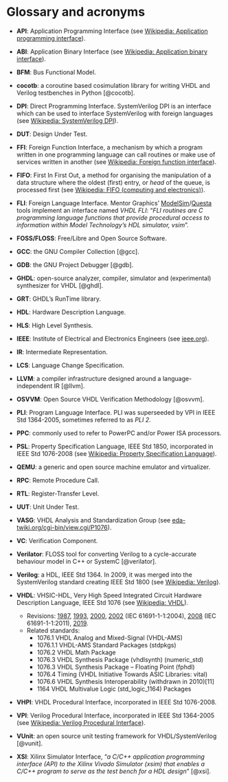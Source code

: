 # Glossary and acronyms {-#glossary}

- **API**: Application Programming Interface (see [Wikipedia: Application programming interface](https://en.wikipedia.org/wiki/Application_programming_interface)).

- **ABI**: Application Binary Interface (see [Wikipedia: Application binary interface](https://en.wikipedia.org/wiki/Application_binary_interface)).

- **BFM**: Bus Functional Model.

- **cocotb**: a coroutine based cosimulation library for writing VHDL and Verilog testbenches in Python [@cocotb].

- **DPI**: Direct Programming Interface. SystemVerilog DPI is an interface which can be used to interface SystemVerilog with foreign languages (see [Wikipedia: SystemVerilog DPI](https://en.wikipedia.org/wiki/SystemVerilog_DPI)).

- **DUT**: Design Under Test.

- **FFI**: Foreign Function Interface, a mechanism by which a program written in one programming language can call routines or make use of services written in another (see [Wikipedia: Foreign function interface](https://en.wikipedia.org/wiki/Foreign_function_interface)).

- **FIFO**: First In First Out, a method for organising the manipulation of a data structure where the oldest (first) entry, or *head* of the queue, is processed first (see [Wikipedia: FIFO (computing and electronics)](https://en.wikipedia.org/wiki/FIFO_(computing_and_electronics))).

- **FLI**: Foreign Language Interface. Mentor Graphics' [ModelSim](https://www.mentor.com/products/fv/modelsim/)/[Questa](https://www.mentor.com/products/fv/questa/) tools implement an interface named *VHDL FLI*: "*FLI routines are C programming language functions that provide procedural access to information within Model Technology’s HDL simulator, vsim*".

- **FOSS/FLOSS**: Free/Libre and Open Source Software.

- **GCC**: the GNU Compiler Collection [@gcc].

- **GDB**: the GNU Project Debugger [@gdb].

- **GHDL**: open-source analyzer, compiler, simulator and (experimental) synthesizer for VHDL [@ghdl].

- **GRT**: GHDL's RunTime library.

- **HDL**: Hardware Description Language.

- **HLS**: High Level Synthesis.

- **IEEE**: Institute of Electrical and Electronics Engineers (see [ieee.org](https://www.ieee.org/)).

- **IR**: Intermediate Representation.

- **LCS**: Language Change Specification.

- **LLVM**: a compiler infrastructure designed around a language-independent IR [@llvm].

- **OSVVM**: Open Source VHDL Verification Methodology [@osvvm].

- **PLI**: Program Language Interface. PLI was superseeded by VPI in IEEE Std 1364-2005, sometimes referred to as *PLI 2*.

- **PPC**: commonly used to refer to PowerPC and/or Power ISA processors.

- **PSL**: Property Specification Language, IEEE Std 1850, incorporated in IEEE Std 1076-2008 (see [Wikipedia: Property Specification Language](https://en.wikipedia.org/wiki/Property_Specification_Language)).

- **QEMU**: a generic and open source machine emulator and virtualizer.

- **RPC**: Remote Procedure Call.

- **RTL**: Register-Transfer Level.

- **UUT**: Unit Under Test.

- **VASG**: VHDL Analysis and Standardization Group (see [eda-twiki.org/cgi-bin/view.cgi/P1076](http://www.eda-twiki.org/cgi-bin/view.cgi/P1076)).

- **VC**: Verification Component.

- **Verilator**: FLOSS tool for converting Verilog to a cycle-accurate behaviour model in C++ or SystemC [@verilator].

- **Verilog**: a HDL, IEEE Std 1364. In 2009, it was merged into the SystemVerilog standard creating IEEE Std 1800 (see [Wikipedia: Verilog](https://en.wikipedia.org/wiki/Verilog)).

- **VHDL**: VHSIC-HDL, Very High Speed Integrated Circuit Hardware Description Language, IEEE Std 1076 (see [Wikipedia: VHDL](https://en.wikipedia.org/wiki/VHDL)).
  - Revisions: [1987](https://ieeexplore.ieee.org/document/26487), [1993](https://ieeexplore.ieee.org/document/392561), [2000](https://ieeexplore.ieee.org/document/893288), [2002](https://ieeexplore.ieee.org/document/1003477) (IEC 61691-1-1:2004), [2008](https://ieeexplore.ieee.org/document/4772740) (IEC 61691-1-1:2011), [2019](https://ieeexplore.ieee.org/document/8938196).
  - Related standards:
    - 1076.1 VHDL Analog and Mixed-Signal (VHDL-AMS)
    - 1076.1.1 VHDL-AMS Standard Packages (stdpkgs)
    - 1076.2 VHDL Math Package
    - 1076.3 VHDL Synthesis Package (vhdlsynth) (numeric_std)
    - 1076.3 VHDL Synthesis Package – Floating Point (fphdl)
    - 1076.4 Timing (VHDL Initiative Towards ASIC Libraries: vital)
    - 1076.6 VHDL Synthesis Interoperability (withdrawn in 2010)[11]
    - 1164 VHDL Multivalue Logic (std_logic_1164) Packages

- **VHPI**: VHDL Procedural Interface, incorporated in IEEE Std 1076-2008.

- **VPI**: Verilog Procedural Interface, incorporated in IEEE Std 1364-2005 (see [Wikipedia: Verilog Procedural Interface](https://en.wikipedia.org/wiki/Verilog_Procedural_Interface)).

- **VUnit**: an open source unit testing framework for VHDL/SystemVerilog [@vunit].

- **XSI**: Xilinx Simulator Interface, "*a C/C++ application programming interface (API) to the Xilinx Vivado Simulator (xsim) that enables a C/C++ program to serve as the test bench for a HDL design*" [@xsi].
